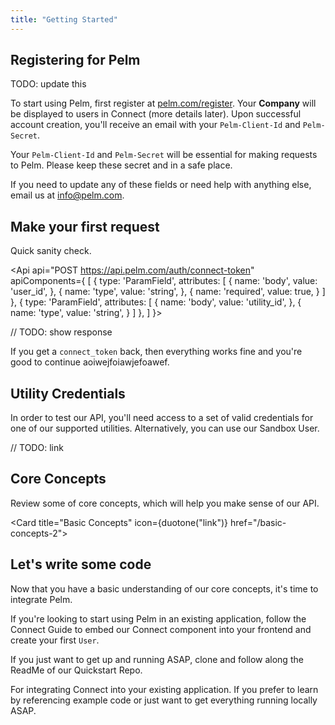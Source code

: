 ```yaml
---
title: "Getting Started"
---
```





## Registering for Pelm
TODO: update this

To start using Pelm, first register at [pelm.com/register](https://www.pelm.com/register). Your **Company** will be displayed to users in Connect (more details later). Upon successful account creation, you'll receive an email with your `Pelm-Client-Id` and `Pelm-Secret`.

<Info>Your `Pelm-Client-Id` and `Pelm-Secret` will be essential for making requests to Pelm. Please keep these secret and in a safe place.</Info>

If you need to update any of these fields or need help with anything else, email us at [info@pelm.com](mailto:info@pelm.com).

## Make your first request

Quick sanity check.

<Api api="POST https://api.pelm.com/auth/connect-token" apiComponents={
  [
    {
      type: 'ParamField',
      attributes: [
        {
          name: 'body',
          value: 'user_id',
        },
        {
          name: 'type',
          value: 'string',
        },
        {
          name: 'required',
          value: true,
        }
      ]
    },
    {
      type: 'ParamField',
      attributes: [
        {
          name: 'body',
          value: 'utility_id',
        },
        {
          name: 'type',
          value: 'string',
        }
      ]
    },
  ]
}>

</Api>

// TODO: show response

If you get a `connect_token` back, then everything works fine and you're good to continue aoiwejfoiawjefoawef.

## Utility Credentials

In order to test our API, you'll need access to a set of valid credentials for one of our supported utilities. Alternatively, you can use our Sandbox User.

// TODO: link

## Core Concepts
Review some of core concepts, which will help you make sense of our API.

<Card title="Basic Concepts" icon={duotone("link")} href="/basic-concepts-2">
</Card>

## Let's write some code
Now that you have a basic understanding of our core concepts, it's time to integrate Pelm.

If you're looking to start using Pelm in an existing application, follow the Connect Guide to embed our Connect component into your frontend and create your first `User`.

If you just want to get up and running ASAP, clone and follow along the ReadMe of our Quickstart Repo.

<CardGroup cols={2}>
  <Card title="Connect Guide" icon={duotone("square-1")} color="#ea5a0c" href="/connect-guide">
    For integrating Connect into your existing application.
  </Card>
  <Card title="Quickstart Repo" icon={duotone("square-2")} color="#0285c7" href="https://github.com/Pelm-Technologies/quickstart">
    If you prefer to learn by referencing example code or just want to get everything running locally ASAP.
  </Card>
</CardGroup>